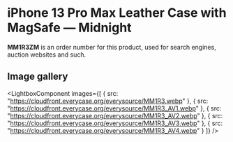 
# iPhone 13 Pro Max Leather Case with MagSafe — Midnight

<Callout type='info' emoji='👉🏻'>**MM1R3ZM** is an order number for this product, used for search engines, auction websites and such.</Callout>

## Image gallery

<LightboxComponent
    images={[
      {
        src: "https://cloudfront.everycase.org/everysource/MM1R3.webp"
      },
      {
        src: "https://cloudfront.everycase.org/everysource/MM1R3_AV1.webp"
      },
      {
        src: "https://cloudfront.everycase.org/everysource/MM1R3_AV2.webp"
      },
      {
        src: "https://cloudfront.everycase.org/everysource/MM1R3_AV3.webp"
      },
      {
        src: "https://cloudfront.everycase.org/everysource/MM1R3_AV4.webp"
      }
    ]}
  />
